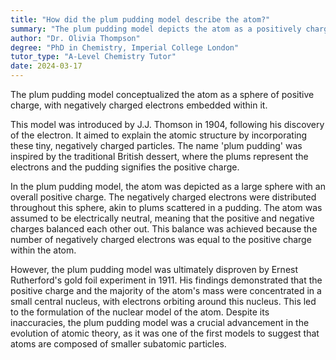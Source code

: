 ```yaml
---
title: "How did the plum pudding model describe the atom?"
summary: "The plum pudding model depicts the atom as a positively charged sphere with negatively charged electrons distributed throughout, illustrating an early understanding of atomic structure."
author: "Dr. Olivia Thompson"
degree: "PhD in Chemistry, Imperial College London"
tutor_type: "A-Level Chemistry Tutor"
date: 2024-03-17
---
```


The plum pudding model conceptualized the atom as a sphere of positive charge, with negatively charged electrons embedded within it.

This model was introduced by J.J. Thomson in $1904$, following his discovery of the electron. It aimed to explain the atomic structure by incorporating these tiny, negatively charged particles. The name 'plum pudding' was inspired by the traditional British dessert, where the plums represent the electrons and the pudding signifies the positive charge.

In the plum pudding model, the atom was depicted as a large sphere with an overall positive charge. The negatively charged electrons were distributed throughout this sphere, akin to plums scattered in a pudding. The atom was assumed to be electrically neutral, meaning that the positive and negative charges balanced each other out. This balance was achieved because the number of negatively charged electrons was equal to the positive charge within the atom.

However, the plum pudding model was ultimately disproven by Ernest Rutherford's gold foil experiment in $1911$. His findings demonstrated that the positive charge and the majority of the atom's mass were concentrated in a small central nucleus, with electrons orbiting around this nucleus. This led to the formulation of the nuclear model of the atom. Despite its inaccuracies, the plum pudding model was a crucial advancement in the evolution of atomic theory, as it was one of the first models to suggest that atoms are composed of smaller subatomic particles.
    